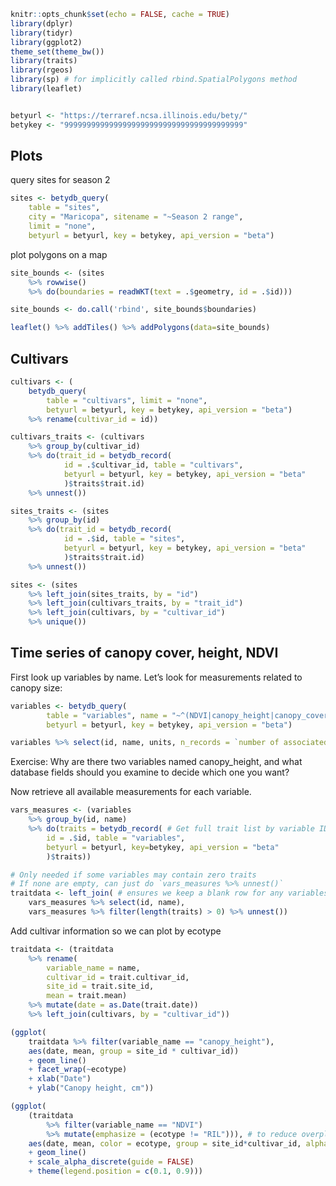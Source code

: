 
```r
knitr::opts_chunk$set(echo = FALSE, cache = TRUE)
library(dplyr)
library(tidyr)
library(ggplot2)
theme_set(theme_bw())
library(traits)
library(rgeos)
library(sp) # for implicitly called rbind.SpatialPolygons method
library(leaflet)


betyurl <- "https://terraref.ncsa.illinois.edu/bety/"
betykey <- "9999999999999999999999999999999999999999"
```


## Plots


query sites for season 2

```r
sites <- betydb_query(
	table = "sites",
	city = "Maricopa", sitename = "~Season 2 range",
	limit = "none",
	betyurl = betyurl, key = betykey, api_version = "beta")
```

plot polygons on a map

```r
site_bounds <- (sites
	%>% rowwise()
	%>% do(boundaries = readWKT(text = .$geometry, id = .$id)))

site_bounds <- do.call('rbind', site_bounds$boundaries)

leaflet() %>% addTiles() %>% addPolygons(data=site_bounds)
```

## Cultivars

```r
cultivars <- (
	betydb_query(
		table = "cultivars", limit = "none",
		betyurl = betyurl, key = betykey, api_version = "beta")
	%>% rename(cultivar_id = id))

cultivars_traits <- (cultivars
	%>% group_by(cultivar_id)
	%>% do(trait_id = betydb_record(
			id = .$cultivar_id, table = "cultivars",
			betyurl = betyurl, key = betykey, api_version = "beta"
			)$traits$trait.id)
	%>% unnest())

sites_traits <- (sites
	%>% group_by(id)
	%>% do(trait_id = betydb_record(
			id = .$id, table = "sites",
			betyurl = betyurl, key = betykey, api_version = "beta"
			)$traits$trait.id)
	%>% unnest())

sites <- (sites
	%>% left_join(sites_traits, by = "id")
	%>% left_join(cultivars_traits, by = "trait_id")
	%>% left_join(cultivars, by = "cultivar_id")
	%>% unique())

```


## Time series of canopy cover, height, NDVI

First look up variables by name. Let's look for measurements related to canopy size:

```r
variables <- betydb_query(
		table = "variables", name = "~^(NDVI|canopy_height|canopy_cover|)$",
		betyurl = betyurl, key = betykey, api_version = "beta")

variables %>% select(id, name, units, n_records = `number of associated traits`)
```

Exercise: Why are there two variables named canopy_height, and what database fields should you examine to decide which one you want?

Now retrieve all available measurements for each variable.

```r
vars_measures <- (variables
	%>% group_by(id, name)
	%>% do(traits = betydb_record( # Get full trait list by variable ID
		id = .$id, table = "variables",
		betyurl = betyurl, key=betykey, api_version = "beta"
		)$traits))

# Only needed if some variables may contain zero traits
# If none are empty, can just do `vars_measures %>% unnest()`
traitdata <- left_join( # ensures we keep a blank row for any variables with no trait info
	vars_measures %>% select(id, name),
	vars_measures %>% filter(length(traits) > 0) %>% unnest())
```

Add cultivar information so we can plot by ecotype

```r
traitdata <- (traitdata
	%>% rename(
		variable_name = name,
		cultivar_id = trait.cultivar_id,
		site_id = trait.site_id,
		mean = trait.mean)
	%>% mutate(date = as.Date(trait.date))
	%>% left_join(cultivars, by = "cultivar_id"))
```

```r
(ggplot(
	traitdata %>% filter(variable_name == "canopy_height"),
	aes(date, mean, group = site_id * cultivar_id))
	+ geom_line()
	+ facet_wrap(~ecotype)
	+ xlab("Date")
	+ ylab("Canopy height, cm"))

(ggplot(
	(traitdata
		%>% filter(variable_name == "NDVI")
		%>% mutate(emphasize = (ecotype != "RIL"))), # to reduce overplotting
	aes(date, mean, color = ecotype, group = site_id*cultivar_id, alpha = emphasize))
	+ geom_line()
	+ scale_alpha_discrete(guide = FALSE)
	+ theme(legend.position = c(0.1, 0.9)))
```
